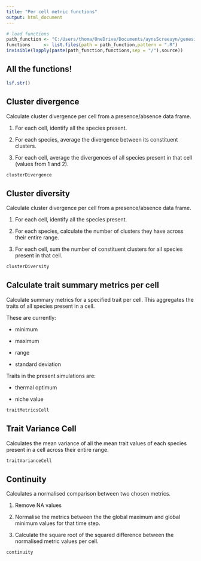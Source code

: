 ---
title: "Per cell metric functions"
output: html_document
---

```{r echo = FALSE}
# load functions
path_function <- "C:/Users/thoma/OneDrive/Documents/aynsScreeuyn/genesis/functions"
functions     <- list.files(path = path_function,pattern = ".R")
invisible(lapply(paste(path_function,functions,sep = "/"),source))
```

## All the functions!

```{r echo = FALSE}
lsf.str()
```

## Cluster divergence
Calculate cluster divergence per cell from a presence/absence data frame.

1. For each cell, identify all the species present.

2. For each species, average the divergence between its constituent clusters.

3. For each cell, average the divergences of all species present in that cell (values from 1 and 2).

```{r}
clusterDivergence
```

## Cluster diversity
Calculate cluster divergence per cell from a presence/absence data frame.

1. For each cell, identify all the species present.

2. For each species, calculate the number of clusters they have across their entire range.

3. For each cell, sum the number of constituent clusters for all species present in that cell.

```{r}
clusterDiversity
```

## Calculate trait summary metrics per cell
Calculate summary metrics for a specified trait per cell. This aggregates the traits of all species present in a cell.

These are currently:

* minimum

* maximum

* range

* standard deviation

Traits in the present simulations are:

* thermal optimum

* niche value


```{r}
traitMetricsCell
```

## Trait Variance Cell
Calculates the mean variance of all the mean trait values of each species present in a cell across their entire range.

```{r}
traitVarianceCell
```


## Continuity
Calculates a normalised comparison between two chosen metrics.

1. Remove NA values

2. Normalise the metrics between the the global maximum and global minimum values for that time step.

3. Calculate the square root of the squared difference between the normalised metric values per cell.


```{r}
continuity
```





